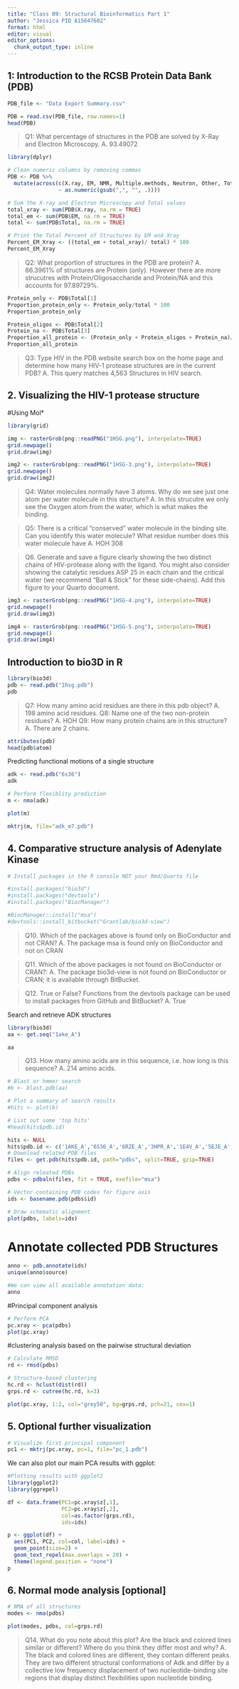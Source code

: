 ```yaml
---
title: "Class 09: Structural Bioinformatics Part 1"
author: "Jessica PID A15647602"
format: html
editor: visual
editor_options: 
  chunk_output_type: inline
---
```

## 1: Introduction to the RCSB Protein Data Bank (PDB)

```r
PDB_file <- "Data Export Summary.csv"

PDB = read.csv(PDB_file, row.names=1)
head(PDB)
```

>Q1: What percentage of structures in the PDB are solved by X-Ray and Electron Microscopy.
A. 93.49072

```r
library(dplyr)

# Clean numeric columns by removing commas
PDB <- PDB %>%
  mutate(across(c(X.ray, EM, NMR, Multiple.methods, Neutron, Other, Total), 
                ~ as.numeric(gsub(",", "", .))))

# Sum the X-ray and Electron Microscopy and Total values
total_xray <- sum(PDB$X.ray, na.rm = TRUE)
total_em <- sum(PDB$EM, na.rm = TRUE)
total <- sum(PDB$Total, na.rm = TRUE)

# Print the Total Percent of Structures by EM and Xray
Percent_EM_Xray <- ((total_em + total_xray)/ total) * 100
Percent_EM_Xray

```

>Q2: What proportion of structures in the PDB are protein?
A. 86.3961% of structures are Protein (only). However there are more strucutres with Protein/Oligosaccharide and Protein/NA and this accounts for 97.89729%.

```r
Protein_only <- PDB$Total[1]
Proportion_protein_only <- Protein_only/total * 100
Proportion_protein_only

Protein_oligos <- PDB$Total[2]
Protein_na <- PDB$Total[3]
Proportion_all_protein <- (Protein_only + Protein_oligos + Protein_na)/total * 100
Proportion_all_protein
```

>Q3: Type HIV in the PDB website search box on the home page and determine how many HIV-1 protease structures are in the current PDB?
A. This query matches 4,563 Structures in HIV search. 

## 2. Visualizing the HIV-1 protease structure
#Using Mol*

```r
library(grid)

img <- rasterGrob(png::readPNG("1HSG.png"), interpolate=TRUE)
grid.newpage()
grid.draw(img)
```
```r
img2 <- rasterGrob(png::readPNG("1HSG-3.png"), interpolate=TRUE)
grid.newpage()
grid.draw(img2)
```
>Q4: Water molecules normally have 3 atoms. Why do we see just one atom per water molecule in this structure?
A. In this strucutre we only see the Oxygen atom from the water, which is what makes the binding. 

>Q5: There is a critical “conserved” water molecule in the binding site. Can you identify this water molecule? What residue number does this water molecule have
A. HOH 308

>Q6. Generate and save a figure clearly showing the two distinct chains of HIV-protease along with the ligand. You might also consider showing the catalytic residues ASP 25 in each chain and the critical water (we recommend “Ball & Stick” for these side-chains). Add this figure to your Quarto document.

```r
img3 <- rasterGrob(png::readPNG("1HSG-4.png"), interpolate=TRUE)
grid.newpage()
grid.draw(img3)

img4 <- rasterGrob(png::readPNG("1HSG-5.png"), interpolate=TRUE)
grid.newpage()
grid.draw(img4)
```

## Introduction to bio3D in R

```r
library(bio3d)
pdb <- read.pdb("1hsg.pdb")
pdb
```

>Q7: How many amino acid residues are there in this pdb object?
A. 198 amino acid residues.
>Q8: Name one of the two non-protein residues? 
A. HOH
>Q9: How many protein chains are in this structure? 
A. There are 2 chains.

```r
attributes(pdb)
head(pdb$atom)
```

Predicting functional motions of a single structure

```r
adk <- read.pdb("6s36")
adk
```

```r
# Perform flexiblity prediction
m <- nma(adk)
```

```r
plot(m)
```

```r
mktrj(m, file="adk_m7.pdb")
```

## 4. Comparative structure analysis of Adenylate Kinase

```r
# Install packages in the R console NOT your Rmd/Quarto file

#install.packages("bio3d")
#install.packages("devtools")
#install.packages("BiocManager")

#BiocManager::install("msa")
#devtools::install_bitbucket("Grantlab/bio3d-view")
```

>Q10. Which of the packages above is found only on BioConductor and not CRAN? 
A. The package msa is found only on BioConductor and not on CRAN

>Q11. Which of the above packages is not found on BioConductor or CRAN?: 
A. The package bio3d-view is not found on BioConductor or CRAN; it is available through BitBucket.

>Q12. True or False? Functions from the devtools package can be used to install packages from GitHub and BitBucket?
A. True

Search and retrieve ADK structures
```r
library(bio3d)
aa <- get.seq("1ake_A")
```
```r
aa
```
>Q13. How many amino acids are in this sequence, i.e. how long is this sequence? 
A. 214 amino acids.

```r
# Blast or hmmer search 
#b <- blast.pdb(aa)
```

```r
# Plot a summary of search results
#hits <- plot(b)
```

```r
# List out some 'top hits'
#head(hits$pdb.id)
```

```r
hits <- NULL
hits$pdb.id <- c('1AKE_A','6S36_A','6RZE_A','3HPR_A','1E4V_A','5EJE_A','1E4Y_A','3X2S_A','6HAP_A','6HAM_A','4K46_A','3GMT_A','4PZL_A')
# Download related PDB files
files <- get.pdb(hits$pdb.id, path="pdbs", split=TRUE, gzip=TRUE)
```

```r
# Align releated PDBs
pdbs <- pdbaln(files, fit = TRUE, exefile="msa")
```

```r
# Vector containing PDB codes for figure axis
ids <- basename.pdb(pdbs$id)

# Draw schematic alignment
plot(pdbs, labels=ids)
```

# Annotate collected PDB Structures

```r
anno <- pdb.annotate(ids)
unique(anno$source)
```

```r
#We can view all available annotation data:
anno
```

#Principal component analysis

```r
# Perform PCA
pc.xray <- pca(pdbs)
plot(pc.xray)
```

#clustering analysis based on the pairwise structural deviation
```r
# Calculate RMSD
rd <- rmsd(pdbs)

# Structure-based clustering
hc.rd <- hclust(dist(rd))
grps.rd <- cutree(hc.rd, k=3)

plot(pc.xray, 1:2, col="grey50", bg=grps.rd, pch=21, cex=1)
```
 
## 5. Optional further visualization

```r
# Visualize first principal component
pc1 <- mktrj(pc.xray, pc=1, file="pc_1.pdb")
```

We can also plot our main PCA results with ggplot:

```r
#Plotting results with ggplot2
library(ggplot2)
library(ggrepel)

df <- data.frame(PC1=pc.xray$z[,1], 
                 PC2=pc.xray$z[,2], 
                 col=as.factor(grps.rd),
                 ids=ids)

p <- ggplot(df) + 
  aes(PC1, PC2, col=col, label=ids) +
  geom_point(size=2) +
  geom_text_repel(max.overlaps = 20) +
  theme(legend.position = "none")
p
```

## 6. Normal mode analysis [optional]

```r
# NMA of all structures
modes <- nma(pdbs)

plot(modes, pdbs, col=grps.rd)

```

>Q14. What do you note about this plot? Are the black and colored lines similar or different? Where do you think they differ most and why?
A. The black and colored lines are different, they contain different peaks. They are two different structural conformations of Adk and differ by a collective low frequency displacement of two nucleotide-binding site regions that display distinct flexibilities upon nucleotide binding. 
